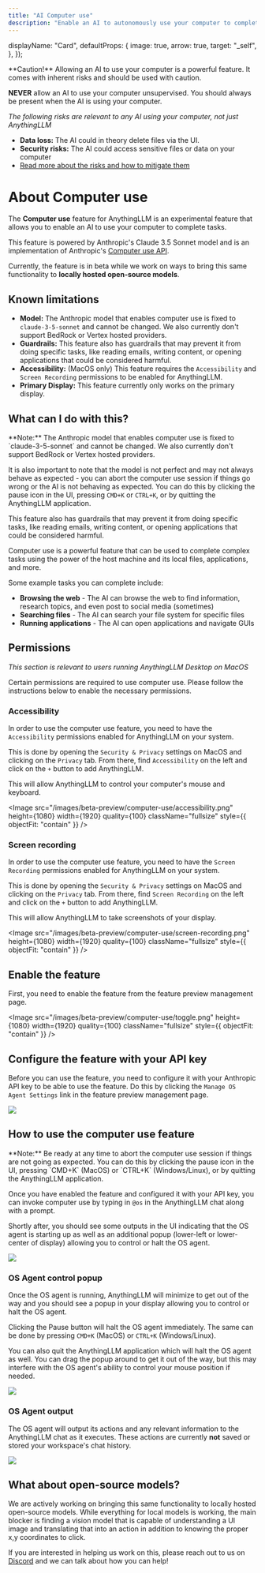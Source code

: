 ```yaml
---
title: "AI Computer use"
description: "Enable an AI to autonomously use your computer to complete tasks"
---
```


  displayName: "Card",
  defaultProps: {
    image: true,
    arrow: true,
    target: "_self",
  },
});

<style global jsx>{`
  img.fullsize {
    aspect-ratio: 16/9;
    object-fit: fit;
    border-radius: 20px;
  }
`}</style>

<Callout type="error">
  **Caution!** Allowing an AI to use your computer is a powerful feature. It comes with inherent risks and should be used with caution.

**NEVER** allow an AI to use your computer unsupervised. You should always be present when the AI is using your computer.

_The following risks are relevant to any AI using your computer, not just AnythingLLM_

- **Data loss:** The AI could in theory delete files via the UI.
- **Security risks:** The AI could access sensitive files or data on your computer
- [Read more about the risks and how to mitigate them](https://docs.anthropic.com/en/docs/build-with-claude/computer-use)

</Callout>

# About Computer use

The <b>Computer use</b> feature for AnythingLLM is an experimental feature that allows you to enable an AI to use your computer to complete tasks.

This feature is powered by Anthropic's Claude 3.5 Sonnet model and is an implementation of Anthropic's [Computer use API](https://docs.anthropic.com/en/docs/build-with-claude/computer-use).

Currently, the feature is in beta while we work on ways to bring this same functionality to **locally hosted open-source models**.

## Known limitations

- **Model:** The Anthropic model that enables computer use is fixed to `claude-3-5-sonnet` and cannot be changed. We also currently don't support BedRock or Vertex hosted providers.
- **Guardrails:** This feature also has guardrails that may prevent it from doing specific tasks, like reading emails, writing content, or opening applications that could be considered harmful.
- **Accessibility:** (MacOS only) This feature requires the `Accessibility` and `Screen Recording` permissions to be enabled for AnythingLLM.
- **Primary Display:** This feature currently only works on the primary display.

## What can I do with this?

<Callout type="info">
  **Note:** The Anthropic model that enables computer use is fixed to `claude-3-5-sonnet` and cannot be changed. We also currently don't support BedRock or Vertex hosted providers.

It is also important to note that the model is not perfect and may not always behave as expected - you can abort the computer use session if things go wrong or the AI is not behaving as expected.
You can do this by clicking the pause icon in the UI, pressing `CMD+K` or `CTRL+K`, or by quitting the AnythingLLM application.

This feature also has guardrails that may prevent it from doing specific tasks, like reading emails, writing content, or opening applications that could be considered harmful.

</Callout>

Computer use is a powerful feature that can be used to complete complex tasks using the power of the host machine and its local files, applications, and more.

Some example tasks you can complete include:

- **Browsing the web** - The AI can browse the web to find information, research topics, and even post to social media (sometimes)
- **Searching files** - The AI can search your file system for specific files
- **Running applications** - The AI can open applications and navigate GUIs

## Permissions

_This section is relevant to users running AnythingLLM Desktop on MacOS_

Certain permissions are required to use computer use. Please follow the instructions below to enable the necessary permissions.

### Accessibility

In order to use the computer use feature, you need to have the `Accessibility` permissions enabled for AnythingLLM on your system.

This is done by opening the `Security & Privacy` settings on MacOS and clicking on the `Privacy` tab. From there, find `Accessibility` on the left and click on the `+` button to add AnythingLLM.

This will allow AnythingLLM to control your computer's mouse and keyboard.

<Image
  src="/images/beta-preview/computer-use/accessibility.png"
  height={1080}
  width={1920}
  quality={100}
  className="fullsize"
  style={{ objectFit: "contain" }}
/>

### Screen recording

In order to use the computer use feature, you need to have the `Screen Recording` permissions enabled for AnythingLLM on your system.

This is done by opening the `Security & Privacy` settings on MacOS and clicking on the `Privacy` tab. From there, find `Screen Recording` on the left and click on the `+` button to add AnythingLLM.

This will allow AnythingLLM to take screenshots of your display.

<Image
  src="/images/beta-preview/computer-use/screen-recording.png"
  height={1080}
  width={1920}
  quality={100}
  className="fullsize"
  style={{ objectFit: "contain" }}
/>

## Enable the feature

First, you need to enable the feature from the feature preview management page.

<Image
  src="/images/beta-preview/computer-use/toggle.png"
  height={1080}
  width={1920}
  quality={100}
  className="fullsize"
  style={{ objectFit: "contain" }}
/>

## Configure the feature with your API key

Before you can use the feature, you need to configure it with your Anthropic API key to be able to use the feature. Do this by clicking the `Manage OS Agent Settings` link in the feature preview management page.

<Image
  src="/images/beta-preview/computer-use/config.png"
  height={1080}
  width={1920}
  quality={100}
  className="fullsize"
/>

## How to use the computer use feature

<Callout type="info">
  **Note:** Be ready at any time to abort the computer use session if things are
  not going as expected. You can do this by clicking the pause icon in the UI,
  pressing `CMD+K` (MacOS) or `CTRL+K` (Windows/Linux), or by quitting the
  AnythingLLM application.
</Callout>

Once you have enabled the feature and configured it with your API key, you can invoke computer use by typing in `@os` in the AnythingLLM chat along with a prompt.

Shortly after, you should see some outputs in the UI indicating that the OS agent is starting up as well as an additional popup (lower-left or lower-center of display) allowing you to control or halt the OS agent.

<Image
  src="/images/beta-preview/computer-use/invoke.png"
  height={1080}
  width={1920}
  quality={100}
  className="fullsize"
/>

### OS Agent control popup

Once the OS agent is running, AnythingLLM will minimize to get out of the way and you should see a popup in your display allowing you to control or halt the OS agent.

Clicking the Pause button will halt the OS agent immediately. The same can be done by pressing `CMD+K` (MacOS) or `CTRL+K` (Windows/Linux).

You can also quit the AnythingLLM application which will halt the OS agent as well. You can drag the popup around to get it out of the way, but this may interfere with the OS agent's ability to control your mouse position if needed.

<Image
  src="/images/beta-preview/computer-use/popup.png"
  width={512}
  height={150}
  quality={100}
/>

### OS Agent output

The OS agent will output its actions and any relevant information to the AnythingLLM chat as it executes. These actions are currently **not** saved or stored your workspace's chat history.

<Image
  src="/images/beta-preview/computer-use/logging.png"
  height={1080}
  width={1920}
  quality={100}
  className="fullsize"
/>

## What about open-source models?

We are actively working on bringing this same functionality to locally hosted open-source models. While everything for local models is working, the main blocker is finding a vision model that is capable of understanding a UI image and translating that into an action in addition to knowing the proper x,y coordinates to click.

If you are interested in helping us work on this, please reach out to us on [Discord](https://discord.gg/Dh4zSZCdsC) and we can talk about how you can help!

